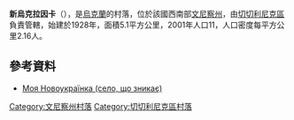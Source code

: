 {{coord|48|6|28|N|29|20|53|E|scale:100000|display=title}}

'''新烏克拉因卡'''（{{lang-uk|Новоукраїнка}}），是[[烏克蘭|烏克蘭]]的村落，位於該國西南部[[文尼察州|文尼察州]]，由[[切切利尼克區|切切利尼克區]]負責管轄，始建於1928年，面積5.1平方公里，2001年人口11，人口密度每平方公里2.16人。

==參考資料==
*[http://novoukrainkavin.at.ua/index/0-2 Моя Новоукраїнка (село, що зникає)] {{Wayback|url=http://novoukrainkavin.at.ua/index/0-2 |date=20160917073454 }}

[[Category:文尼察州村落|Category:文尼察州村落]]
[[Category:切切利尼克區村落|Category:切切利尼克區村落]]


{{Vinnytsia-geo-stub}}